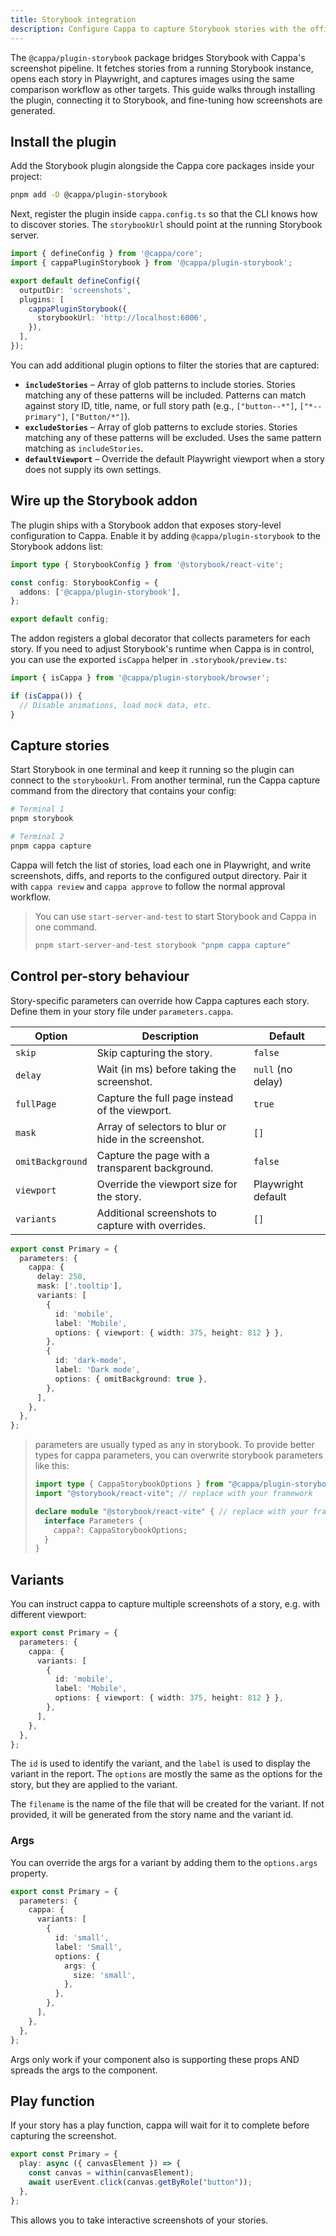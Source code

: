 ```yaml
---
title: Storybook integration
description: Configure Cappa to capture Storybook stories with the official plugin and addon.
---
```


The `@cappa/plugin-storybook` package bridges Storybook with Cappa's screenshot pipeline. It fetches
stories from a running Storybook instance, opens each story in Playwright, and captures images using
the same comparison workflow as other targets. This guide walks through installing the plugin,
connecting it to Storybook, and fine-tuning how screenshots are generated.

## Install the plugin

Add the Storybook plugin alongside the Cappa core packages inside your project:

```bash
pnpm add -D @cappa/plugin-storybook
```

Next, register the plugin inside `cappa.config.ts` so that the CLI knows how to discover stories. The
`storybookUrl` should point at the running Storybook server.

```ts
import { defineConfig } from '@cappa/core';
import { cappaPluginStorybook } from '@cappa/plugin-storybook';

export default defineConfig({
  outputDir: 'screenshots',
  plugins: [
    cappaPluginStorybook({
      storybookUrl: 'http://localhost:6006',
    }),
  ],
});
```

You can add additional plugin options to filter the stories that are captured:

- **`includeStories`** – Array of glob patterns to include stories. Stories matching any of these patterns will be included. Patterns can match against story ID, title, name, or full story path (e.g., `["button--*"]`, `["*--primary"]`, `["Button/*"]`).
- **`excludeStories`** – Array of glob patterns to exclude stories. Stories matching any of these patterns will be excluded. Uses the same pattern matching as `includeStories`.
- **`defaultViewport`** – Override the default Playwright viewport when a story does not supply its
  own settings.

## Wire up the Storybook addon

The plugin ships with a Storybook addon that exposes story-level configuration to Cappa. Enable it by
adding `@cappa/plugin-storybook` to the Storybook addons list:

```ts title=".storybook/main.ts"
import type { StorybookConfig } from '@storybook/react-vite';

const config: StorybookConfig = {
  addons: ['@cappa/plugin-storybook'],
};

export default config;
```

The addon registers a global decorator that collects parameters for each story. If you need to adjust
Storybook's runtime when Cappa is in control, you can use the exported `isCappa` helper in
`.storybook/preview.ts`:

```ts title=".storybook/preview.ts"
import { isCappa } from '@cappa/plugin-storybook/browser';

if (isCappa()) {
  // Disable animations, load mock data, etc.
}
```

## Capture stories

Start Storybook in one terminal and keep it running so the plugin can connect to the `storybookUrl`.
From another terminal, run the Cappa capture command from the directory that contains your config:

```bash
# Terminal 1
pnpm storybook

# Terminal 2
pnpm cappa capture
```

Cappa will fetch the list of stories, load each one in Playwright, and write screenshots, diffs, and
reports to the configured output directory. Pair it with `cappa review` and `cappa approve` to follow
the normal approval workflow.

> You can use `start-server-and-test` to start Storybook and Cappa in one command.
> 
> ```bash
> pnpm start-server-and-test storybook "pnpm cappa capture"
> ```

## Control per-story behaviour

Story-specific parameters can override how Cappa captures each story. Define them in your story file
under `parameters.cappa`.

| Option | Description | Default |
| --- | --- | --- |
| `skip` | Skip capturing the story. | `false` |
| `delay` | Wait (in ms) before taking the screenshot. | `null` (no delay) |
| `fullPage` | Capture the full page instead of the viewport. | `true` |
| `mask` | Array of selectors to blur or hide in the screenshot. | `[]` |
| `omitBackground` | Capture the page with a transparent background. | `false` |
| `viewport` | Override the viewport size for the story. | Playwright default |
| `variants` | Additional screenshots to capture with overrides. | `[]` |

```ts title="Button.stories.tsx"
export const Primary = {
  parameters: {
    cappa: {
      delay: 250,
      mask: ['.tooltip'],
      variants: [
        {
          id: 'mobile',
          label: 'Mobile',
          options: { viewport: { width: 375, height: 812 } },
        },
        {
          id: 'dark-mode',
          label: 'Dark mode',
          options: { omitBackground: true },
        },
      ],
    },
  },
};
```

> parameters are usually typed as any in storybook. To provide better types for cappa parameters, you can
> overwrite storybook parameters like this:
>
> ```ts title="stories/types.d.ts"
> import type { CappaStorybookOptions } from "@cappa/plugin-storybook";
> import "@storybook/react-vite"; // replace with your framework
>
> declare module "@storybook/react-vite" { // replace with your framework
>   interface Parameters {
>     cappa?: CappaStorybookOptions;
>   }
> }
> ```

## Variants

You can instruct cappa to capture multiple screenshots of a story, e.g. with different viewport:

```ts title="Button.stories.tsx"
export const Primary = {
  parameters: {
    cappa: {
      variants: [
        {
          id: 'mobile',
          label: 'Mobile',
          options: { viewport: { width: 375, height: 812 } },
        },
      ],
    },
  },
};
```

The `id` is used to identify the variant, and the `label` is used to display the variant in the report.
The `options` are mostly the same as the options for the story, but they are applied to the variant.

The `filename` is the name of the file that will be created for the variant. If not provided, it will be
generated from the story name and the variant id.

### Args

You can override the args for a variant by adding them to the `options.args` property.

```ts title="Button.stories.tsx"
export const Primary = {
  parameters: {
    cappa: {
      variants: [
        {
          id: 'small',
          label: 'Small',
          options: {
            args: {
              size: 'small',
            },
          },
        },
      ],
    },
  },
};
```

Args only work if your component also is supporting these props AND spreads the args to the component.

## Play function

If your story has a play function, cappa will wait for it to complete before capturing the screenshot.

```ts title="Button.stories.tsx"
export const Primary = {
  play: async ({ canvasElement }) => {
    const canvas = within(canvasElement);
    await userEvent.click(canvas.getByRole("button"));
  },
};
```

This allows you to take interactive screenshots of your stories.